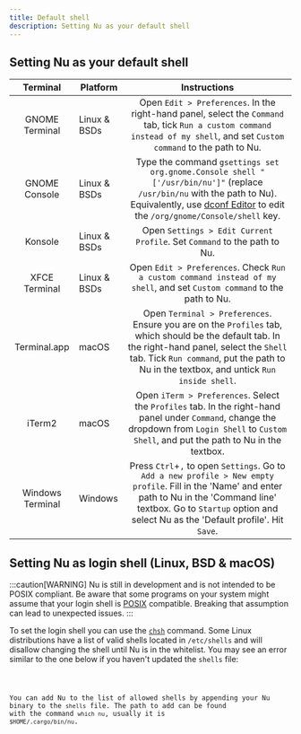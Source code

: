 ```yaml
---
title: Default shell
description: Setting Nu as your default shell
---
```



## Setting Nu as your default shell

|     Terminal     | Platform     |                                                                                                                 Instructions                                                                                                                 |
| :--------------: | ------------ | :------------------------------------------------------------------------------------------------------------------------------------------------------------------------------------------------------------------------------------------: |
|  GNOME Terminal  | Linux & BSDs |                                  Open `Edit > Preferences`. In the right-hand panel, select the `Command` tab, tick `Run a custom command instead of my shell`, and set `Custom command` to the path to Nu.                                  |
|  GNOME Console   | Linux & BSDs |  Type the command `gsettings set org.gnome.Console shell "['/usr/bin/nu']"` (replace `/usr/bin/nu` with the path to Nu). Equivalently, use [dconf Editor](https://apps.gnome.org/DconfEditor/) to edit the `/org/gnome/Console/shell` key.   |
|     Konsole      | Linux & BSDs |                                                                                   Open `Settings > Edit Current Profile`. Set `Command` to the path to Nu.                                                                                   |
|  XFCE Terminal   | Linux & BSDs |                                                           Open `Edit > Preferences`. Check `Run a custom command instead of my shell`, and set `Custom command` to the path to Nu.                                                           |
|   Terminal.app   | macOS        | Open `Terminal > Preferences`. Ensure you are on the `Profiles` tab, which should be the default tab. In the right-hand panel, select the `Shell` tab. Tick `Run command`, put the path to Nu in the textbox, and untick `Run inside shell`. |
|      iTerm2      | macOS        |                       Open `iTerm > Preferences`. Select the `Profiles` tab. In the right-hand panel under `Command`, change the dropdown from `Login Shell` to `Custom Shell`, and put the path to Nu in the textbox.                       |
| Windows Terminal | Windows      |    Press `Ctrl`+`,` to open `Settings`. Go to `Add a new profile > New empty profile`. Fill in the 'Name' and enter path to Nu in the 'Command line' textbox. Go to `Startup` option and select Nu as the 'Default profile'. Hit `Save`.     |

## Setting Nu as login shell (Linux, BSD & macOS)

:::caution[WARNING]
Nu is still in development and is not intended to be POSIX compliant.
Be aware that some programs on your system might assume that your login shell is [POSIX](https://en.wikipedia.org/wiki/POSIX) compatible.
Breaking that assumption can lead to unexpected issues.
:::

To set the login shell you can use the [`chsh`](https://linux.die.net/man/1/chsh) command.
Some Linux distributions have a list of valid shells located in `/etc/shells` and will disallow changing the shell until Nu is in the whitelist.
You may see an error similar to the one below if you haven't updated the `shells` file:

<Code code="chsh: /home/username/.cargo/bin/nu is an invalid shell" lang="sh" />

You can add Nu to the list of allowed shells by appending your Nu binary to the `shells` file.
The path to add can be found with the command `which nu`, usually it is `$HOME/.cargo/bin/nu`.
